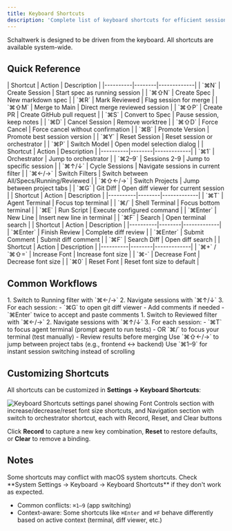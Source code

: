 ```yaml
---
title: Keyboard Shortcuts
description: 'Complete list of keyboard shortcuts for efficient session management'
---
```


<Info>
  Schaltwerk is designed to be driven from the keyboard. All shortcuts are available system-wide.
</Info>

## Quick Reference

<Tabs>
  <Tab title="Session Management">
    | Shortcut | Action | Description |
    |----------|--------|-------------|
    | `⌘N` | Create Session | Start spec as running session |
    | `⌘⇧N` | Create Spec | New markdown spec |
    | `⌘R` | Mark Reviewed | Flag session for merge |
    | `⌘⇧M` | Merge to Main | Direct merge reviewed session |
    | `⌘⇧P` | Create PR | Create GitHub pull request |
    | `⌘S` | Convert to Spec | Pause session, keep notes |
    | `⌘D` | Cancel Session | Remove worktree |
    | `⌘⇧D` | Force Cancel | Force cancel without confirmation |
    | `⌘B` | Promote Version | Promote best session version |
    | `⌘Y` | Reset Session | Reset session or orchestrator |
    | `⌘P` | Switch Model | Open model selection dialog |
  </Tab>

  <Tab title="Navigation">
    | Shortcut | Action | Description |
    |----------|--------|-------------|
    | `⌘1` | Orchestrator | Jump to orchestrator |
    | `⌘2–9` | Sessions 2-9 | Jump to specific session |
    | `⌘↑/↓` | Cycle Sessions | Navigate sessions in current filter |
    | `⌘←/→` | Switch Filters | Switch between All/Specs/Running/Reviewed |
    | `⌘⇧←/→` | Switch Projects | Jump between project tabs |
    | `⌘G` | Git Diff | Open diff viewer for current session |
  </Tab>

  <Tab title="Terminals">
    | Shortcut | Action | Description |
    |----------|--------|-------------|
    | `⌘T` | Agent Terminal | Focus top terminal |
    | `⌘/` | Shell Terminal | Focus bottom terminal |
    | `⌘E` | Run Script | Execute configured command |
    | `⌘Enter` | New Line | Insert new line in terminal |
    | `⌘F` | Search | Open terminal search |
  </Tab>

  <Tab title="Diff Viewer">
    | Shortcut | Action | Description |
    |----------|--------|-------------|
    | `⌘Enter` | Finish Review | Complete diff review |
    | `⌘Enter` | Submit Comment | Submit diff comment |
    | `⌘F` | Search Diff | Open diff search |
  </Tab>

  <Tab title="Appearance">
    | Shortcut | Action | Description |
    |----------|--------|-------------|
    | `⌘+` / `⌘⇧=` | Increase Font | Increase font size |
    | `⌘-` | Decrease Font | Decrease font size |
    | `⌘0` | Reset Font | Reset font size to default |
  </Tab>
</Tabs>

## Common Workflows

<AccordionGroup>
  <Accordion title="Review Running Sessions">
    1. Switch to Running filter with `⌘←/→`
    2. Navigate sessions with `⌘↑/↓`
    3. For each session:
       - `⌘G` to open git diff viewer
       - Add comments if needed
       - `⌘Enter` twice to accept and paste comments
  </Accordion>

  <Accordion title="Review and Test Sessions">
    1. Switch to Reviewed filter with `⌘←/→`
    2. Navigate sessions with `⌘↑/↓`
    3. For each session:
       - `⌘T` to focus agent terminal (prompt agent to run tests)
       - OR `⌘/` to focus your terminal (test manually)
       - Review results before merging
  </Accordion>

  <Accordion title="Switch Between Project Tabs">
    Use `⌘⇧←/→` to jump between project tabs (e.g., frontend ↔ backend)
  </Accordion>

  <Accordion title="Quick Session Access">
    Use `⌘1–9` for instant session switching instead of scrolling
  </Accordion>
</AccordionGroup>

## Customizing Shortcuts

All shortcuts can be customized in **Settings → Keyboard Shortcuts**:

![Keyboard Shortcuts settings panel showing Font Controls section with increase/decrease/reset font size shortcuts, and Navigation section with switch to orchestrator shortcut, each with Record, Reset, and Clear buttons](/images/keyboard-shortcuts.png)

Click **Record** to capture a new key combination, **Reset** to restore defaults, or **Clear** to remove a binding.

## Notes

<Warning>
  Some shortcuts may conflict with macOS system shortcuts. Check **System Settings → Keyboard → Keyboard Shortcuts** if they don't work as expected.
</Warning>

- Common conflicts: `⌘1–9` (app switching)
- Context-aware: Some shortcuts like `⌘Enter` and `⌘F` behave differently based on active context (terminal, diff viewer, etc.)
